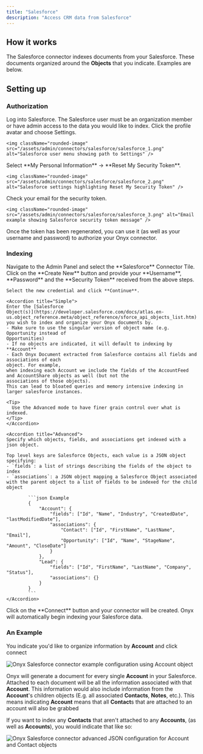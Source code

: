 ```yaml
---
title: "Salesforce"
description: "Access CRM data from Salesforce"
---
```


## How it works

The Salesforce connector indexes documents from your Salesforce.
These documents organized around the **Objects** that you indicate. Examples are below.

## Setting up

### Authorization

<Steps>
  <Step title="Log in to Salesforce">
    Log into Salesforce.
    The Salesforce user must be an organization member or have admin access to the data you would like to index.
  </Step>

  <Step title="Open Settings">
    Click the profile avatar and choose Settings.

    <img className="rounded-image" src="/assets/admin/connectors/salesforce/salesforce_1.png" alt="Salesforce user menu showing path to Settings" />
  </Step>

  <Step title="Reset security token">
    Select **My Personal Information** → **Reset My Security Token**.

    <img className="rounded-image" src="/assets/admin/connectors/salesforce/salesforce_2.png" alt="Salesforce settings highlighting Reset My Security Token" />
  </Step>

  <Step title="Check email for token">
    Check your email for the security token.

    <img className="rounded-image" src="/assets/admin/connectors/salesforce/salesforce_3.png" alt="Email example showing Salesforce security token message" />
  </Step>

  <Step title="Use credentials in Onyx">
    Once the token has been regenerated, you can use it (as well as your username and password)
    to authorize your Onyx connector.
  </Step>
</Steps>

### Indexing

<Steps>
  <Step title="Create a new Salesforce Connector">
    Navigate to the Admin Panel and select the **Salesforce** Connector Tile.
  </Step>

  <Step title="Create a new credential">
    Click on the **Create New** button and provide your **Username**,
    **Password** and the **Security Token** received from the above steps.

    Select the new credential and click **Continue**.
  </Step>

  <Step title="Define the Salesforce Object(s) you wish to index">

    <Accordion title="Simple">
    Enter the [Salesforce
    Object(s)](https://developer.salesforce.com/docs/atlas.en-us.object_reference.meta/object_reference/sforce_api_objects_list.htm)
    you wish to index and organize your Onyx documents by.
    - Make sure to use the singular version of object name (e.g. Opportunity instead of
    Opportunities)
    - If no objects are indicated, it will default to indexing by **Account**
    - Each Onyx Document extracted from Salesforce contains all fields and associations of each
    object. For example,
    when indexing each Account we include the fields of the AccountFeed and AccountShare objects as well (but not the
    associations of those objects).
    This can lead to bloated queries and memory intensive indexing in larger salesforce instances.

    <Tip>
      Use the Advanced mode to have finer grain control over what is indexed.
    </Tip>
    </Accordion>

    <Accordion title="Advanced">
    Specify which objects, fields, and associations get indexed with a json object.

    Top level keys are Salesforce Objects, each value is a JSON object specifying:
    - `fields`: a list of strings describing the fields of the object to index
    - `associations`: a JSON object mapping a Salesforce Object associated with the parent object to a list of fields to be indexed for the child object

            ```json Example
            {
                "Account": {
                    "fields": ["Id", "Name", "Industry", "CreatedDate", "lastModifiedDate"],
                    "associations": {
                        "Contact": ["Id", "FirstName", "LastName", "Email"],
                        "Opportunity": ["Id", "Name", "StageName", "Amount", "CloseDate"]
                    }
                },
                "Lead": {
                    "fields": ["Id", "FirstName", "LastName", "Company", "Status"],
                    "associations": {}
                }
            }
            ```
    </Accordion>
  </Step>

  <Step title="Click on the **Connect** button.">
    Click on the **Connect** button and your connector will be created.
    Onyx will automatically begin indexing your Salesforce data.
  </Step>
</Steps>

### An Example

You indicate you'd like to organize information by **Account** and click connect

<img className="rounded-image" src="/assets/admin/connectors/salesforce/salesforce_4.png" alt="Onyx Salesforce connector example configuration using Account object" />

Onyx will generate a document for every single **Account** in your Salesforce.
Attached to each document will be all the information associated with that **Account**.
This information would also include information from the **Account**'s children objects (E.g.
all associated **Contacts**, **Notes**, etc.).
This means indicating **Account** means that all **Contact**s that are attached to an account will also be grabbed

If you want to index any **Contacts** that aren't attached to any **Accounts**, (as well as **Accounts**),
you would indicate that like so:

<img className="rounded-image" src="/assets/admin/connectors/salesforce/salesforce_5.png" alt="Onyx Salesforce connector advanced JSON configuration for Account and Contact objects" />
